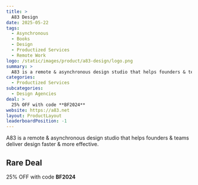 ```yaml
---
title: >
  A83 Design
date: 2025-05-22
tags:
  - Asynchronous
  - Books
  - Design
  - Productized Services
  - Remote Work
logo: /static/images/product/a83-design/logo.png
summary: >
  A83 is a remote & asynchronous design studio that helps founders & teams deliver design faster & more effective.
categories:
  - Productized Services
subcategories:
  - Design Agencies
deal: >
  25% OFF with code **BF2024**
website: https://a83.net
layout: ProductLayout
leaderboardPosition: -1
---
```

A83 is a remote & asynchronous design studio that helps founders & teams deliver design faster & more effective.

## Rare Deal

25% OFF with code **BF2024**
